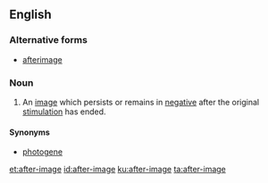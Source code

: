 ==English==

===Alternative forms===
* [[afterimage]]

===Noun===
{{en-noun|head=[[after]]-[[image]]}}
# An [[image]] which persists or remains in [[negative]] after the original [[stimulation]] has ended.

====Synonyms====
* [[photogene]]

[[et:after-image]]
[[id:after-image]]
[[ku:after-image]]
[[ta:after-image]]